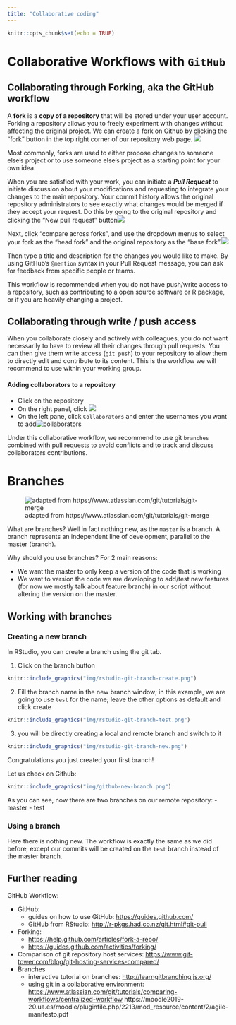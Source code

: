 ```yaml
---
title: "Collaborative coding"
---
```


```r
knitr::opts_chunk$set(echo = TRUE)
```


# Collaborative Workflows with `GitHub`

## Collaborating through Forking, aka the GitHub workflow

A **fork** is a **copy of a repository** that will be stored under your user account. Forking a repository allows you to freely experiment with changes without affecting the original project. We can create a fork on Github by clicking the "fork" button in the top right corner of our repository web page.
![](images/github-fork.png) 
  
  
Most commonly, forks are used to either propose changes to someone else's project or to use someone else's project as a starting point for your own idea.

When you are satisfied with your work, you can initiate a ***Pull Request*** to initiate discussion about your modifications and requesting to integrate your changes to the main repository. Your commit history allows the original repository administrators to see exactly what changes would be merged if they accept your request. Do this by going to the original repository and clicking the "New pull request" button![](images/github-pull-request.png)  
  
Next, click "compare across forks", and use the dropdown menus to select your fork as the "head fork" and the original repository as the "base fork".![](images/github-compare-forks.png)  
  
Then type a title and description for the changes you would like to make. By using GitHub's `@mention` syntax in your Pull Request message, you can ask for feedback from specific people or teams.

This workflow is recommended when you do not have push/write access to a repository, such as contributing to a open source software or R package, or if you are heavily changing a project.

## Collaborating through write / push access

When you collaborate closely and actively with colleagues, you do not want necessarily to have to review all their changes through pull requests. You can then give them write access (`git push`) to your repository to allow them to directly edit and contribute to its content. This is the workflow we will recommend to use within your working group.

#### Adding collaborators to a repository 

* Click on the repository
* On the right panel, click ![](images/github-repo-settings.png)
* On the left pane, click `Collaborators` and enter the usernames you want to add![collaborators](images/github-collaborators.png) 

Under this collaborative workflow, we recommend to use git `branches` combined with pull requests to avoid conflicts and to track and discuss collaborators contributions.

# Branches

![adapted from https://www.atlassian.com/git/tutorials/git-merge](images/atlassian_branches_sketch.png)

What are branches?  Well in fact nothing new, as the `master` is a branch. A branch represents an independent line of development, parallel to the master (branch). 

Why should you use branches? For 2 main reasons:

* We want the master to only keep a version of the code that is working
* We want to version the code we are developing to add/test new features (for now we mostly talk about feature branch) in our script without altering the version on the master.

## Working with branches

### Creating a new branch

In RStudio, you can create a branch using the git tab. 

1. Click on the branch button
```r
knitr::include_graphics("img/rstudio-git-branch-create.png")
```
2. Fill the branch name in the new branch window; in this example, we are going to use `test` for the name; leave the other options as default and click create 
```r
knitr::include_graphics("img/rstudio-git-branch-test.png")
```
3. you will be directly creating a local and remote branch and switch to it 
```r
knitr::include_graphics("img/rstudio-git-branch-new.png")
```

Congratulations you just created your first branch! 

Let us check on Github:

```r
knitr::include_graphics("img/github-new-branch.png")
```

As you can see, now there are two branches on our remote repository: 
- master
- test

### Using a branch

Here there is nothing new. The workflow is exactly the same as we did before, except our commits will be created on the `test` branch instead of the master branch.



## Further reading

GitHub Workflow:

- GitHub:
   - guides on how to use GitHub: [https://guides.github.com/](https://guides.github.com/)
   - GitHub from RStudio: [http://r-pkgs.had.co.nz/git.html#git-pull](http://r-pkgs.had.co.nz/git.html#git-pull)
- Forking:
   - [https://help.github.com/articles/fork-a-repo/](https://help.github.com/articles/fork-a-repo/)
   - [https://guides.github.com/activities/forking/](https://guides.github.com/activities/forking/)
- Comparison of git repository host services: <https://www.git-tower.com/blog/git-hosting-services-compared/>
- Branches
   - interactive tutorial on branches: <http://learngitbranching.js.org/>
   - using git in a collaborative environment: <https://www.atlassian.com/git/tutorials/comparing-workflows/centralized-workflow>
https://moodle2019-20.ua.es/moodle/pluginfile.php/2213/mod_resource/content/2/agile-manifesto.pdf 
